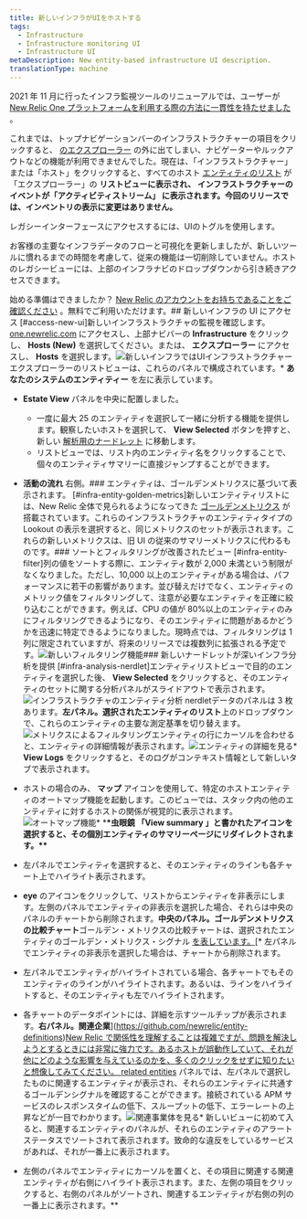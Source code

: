 ```yaml
---
title: 新しいインフラがUIをホストする
tags:
  - Infrastructure
  - Infrastructure monitoring UI
  - Infrastructure UI
metaDescription: New entity-based infrastructure UI description.
translationType: machine
---
```


2021 年 11 月に行ったインフラ監視ツールのリニューアルでは、ユーザーが [New Relic One プラットフォームを利用する際の方法に一貫性を持たせました](/docs/new-relic-one/use-new-relic-one/get-started/introduction-new-relic-one/) 。

これまでは、トップナビゲーションバーのインフラストラクチャーの項目をクリックすると、 [のエクスプローラー](/docs/new-relic-one/use-new-relic-one/core-concepts/new-relic-explorer-view-performance-across-apps-services-hosts/) の外に出てしまい、ナビゲーターやルックアウトなどの機能が利用できませんでした。現在は、「インフラストラクチャー」または「ホスト」をクリックすると、すべてのホスト [エンティティのリスト](/docs/new-relic-one/use-new-relic-one/core-concepts/what-entity-new-relic/) が「エクスプローラー」の **リストビューに表示され、 **インフラストラクチャーのイベントが「アクティビティストリーム」** に表示されます。今回のリリースでは、インベントリの表示に変更はありません。**

<Callout variant="tip">
  レガシーインターフェースにアクセスするには、UIのトグルを使用します。

お客様の主要なインフラデータのフローと可視化を更新しましたが、新しいツールに慣れるまでの時間を考慮して、従来の機能は一切削除していません。ホストのレガシービューには、上部のインフラナビのドロップダウンから引き続きアクセスできます。

</Callout>

始める準備はできましたか？ [New Relic のアカウントをお持ちであることをご確認ください](https://newrelic.com/signup) 。無料でご利用いただけます。## 新しいインフラの UI にアクセス [#access-new-ui]新しいインフラストラクチャの監視を確認します。 [one.newrelic.com](https://one.newrelic.com) にアクセスし、上部ナビバーの **Infrastructure** をクリックし、 **Hosts (New)** を選択してください。または、 **エクスプローラー** にアクセスし、 **Hosts** を選択します。![新しいインフラではUI](src/images/pegasus-ui.png '新しいインフラのUI')インフラストラクチャーエクスプローラーのリストビューは、これらのパネルで構成されています。\* **あなたのシステムのエンティティー** を左に表示しています。

- **Estate View** パネルを中央に配置しました。

  - 一度に最大 25 のエンティティを選択して一緒に分析する機能を提供します。観察したいホストを選択して、 **View Selected** ボタンを押すと、新しい [解析用のナードレット](#infra-analysis-nerdlet) に移動します。
  - リストビューでは、リスト内のエンティティ名をクリックすることで、個々のエンティティサマリーに直接ジャンプすることができます。

- **活動の流れ** 右側。### エンティティは、ゴールデンメトリクスに基づいて表示されます。 [#infra-entity-golden-metrics]新しいエンティティリストには、New Relic 全体で見られるようになってきた [ゴールデンメトリクス](/docs/apis/nerdgraph/examples/golden-metrics-entities-nerdgraph-api-tutorial/) が搭載されています。これらのインフラストラクチャのエンティティタイプの Lookout の表示を選択すると、同じメトリクスのセットが表示されます。これらの新しいメトリクスは、旧 UI の従来のサマリーメトリクスに代わるものです。### ソートとフィルタリングが改善されたビュー [#infra-entity-filter]列の値をソートする際に、エンティティ数が 2,000 未満という制限がなくなりました。ただし、10,000 以上のエンティティがある場合は、パフォーマンスに若干の影響があります。並び替えだけでなく、エンティティのメトリック値をフィルタリングして、注意が必要なエンティティを正確に絞り込むことができます。例えば、CPU の値が 80%以上のエンティティのみにフィルタリングできるようになり、そのエンティティに問題があるかどうかを迅速に特定できるようになりました。現時点では、フィルタリングは 1 列に限定されていますが、将来のリリースでは複数列に拡張される予定です。![新しいフィルタリング機能](src/images/infra-new-filters.png '新規フィルタリング')### 新しいナードレットが深いインフラ分析を提供 [#infra-analysis-nerdlet]エンティティリストビューで目的のエンティティを選択した後、 **View Selected** をクリックすると、そのエンティティのセットに関する分析パネルがスライドアウトで表示されます。![インフラストラクチャのエンティティ分析 nerdlet](src/images/analysis-nerdlet.png '分析オタク')データのパネルは 3 枚あります。**左パネル。選択されたエンティティのリスト**上のドロップダウンで、これらのエンティティの主要な測定基準を切り替えます。![メトリクスによるフィルタリング](src/images/nerdlet-metrics.png 'メトリクスによるフィルタリング')エンティティの行にカーソルを合わせると、エンティティの詳細情報が表示されます。![エンティティの詳細を見る](src/images/nerdlet-entity-menu.png 'エンティティの詳細')\* **View Logs** をクリックすると、そのログがコンテキスト情報として新しいタブで表示されます。
- ホストの場合のみ、 **マップ** アイコンを使用して、特定のホストエンティティのオートマップ機能を起動します。このビューでは、スタック内の他のエンティティに対するホストの関係が視覚的に表示されます。![オートマップ機能](src/images/nerdlet-automap.png 'オートマップ機能')\* \***\*虫眼鏡 「View summary 」と書かれたアイコンを選択すると、その個別エンティティのサマリーページにリダイレクトされます。\*\***
- 左パネルでエンティティを選択すると、そのエンティティのラインも各チャート上でハイライト表示されます。
- **eye** のアイコンをクリックして、リストからエンティティを非表示にします。左側のパネルでエンティティの非表示を選択した場合、それらは中央のパネルのチャートから削除されます。**中央のパネル。ゴールデンメトリクスの比較チャート**ゴールデン・メトリクスの比較チャートは、選択されたエンティティのゴールデン・メトリクス・シグナル [を表しています。](https://github.com/newrelic/entity-definitions)[\* 左パネルでエンティティの非表示を選択した場合は、チャートから削除されます。
- 左パネルでエンティティがハイライトされている場合、各チャートでもそのエンティティのラインがハイライトされます。あるいは、ラインをハイライトすると、そのエンティティも左でハイライトされます。
- 各チャートのデータポイントには、詳細を示すツールチップが表示されます。**右パネル。関連企業**](https://github.com/newrelic/entity-definitions)[New Relic で関係性を理解することは複雑ですが、問題を解決しようとするときには非常に強力です。あるホストが誤動作していて、それが他にどのような影響を与えているのかを、多くのクリックをせずに知りたいと想像してみてください。 ](https://github.com/newrelic/entity-definitions)[related entities](/docs/new-relic-one/use-new-relic-one/core-concepts/what-entity-new-relic/#related-entities) パネルでは、左パネルで選択したものに関連するエンティティが表示され、それらのエンティティに共通するゴールデンシグナルを確認することができます。接続されている APM サービスのレスポンスタイムの低下、スループットの低下、エラーレートの上昇などが一目でわかります。![関連事業体を見る](src/images/nerdlet-related-entities.png '関連事業体を見る')\* 新しいビューに初めて入ると、関連するエンティティのパネルが、それらのエンティティのアラートステータスでソートされて表示されます。致命的な違反をしているサービスがあれば、それが一番上に表示されます。
- 左側のパネルでエンティティにカーソルを置くと、その項目に関連する関連エンティティが右側にハイライト表示されます。また、左側の項目をクリックすると、右側のパネルがソートされ、関連するエンティティが右側の列の一番上に表示されます。\*\*
